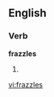 
==English==

===Verb===
'''frazzles'''

# {{third-person singular of|[[frazzle]]}}

[[vi:frazzles]]